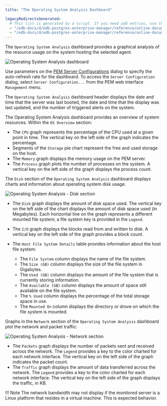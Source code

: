 ```yaml
---
title: "The Operating System Analysis Dashboard"

legacyRedirectsGenerated:
  # This list is generated by a script. If you need add entries, use the `legacyRedirects` key.
  - "/edb-docs/d/edb-postgres-enterprise-manager/reference/online-documentation/8.0/os_analysis_dashboard.html"
  - "/edb-docs/d/edb-postgres-enterprise-manager/reference/online-documentation/latest/os_analysis_dashboard.html"
---
```


<div id="os_analysis_dashboard" class="registered_link"></div>

The `Operating System Analysis` dashboard provides a graphical analysis of the resource usage on the system hosting the selected agent.

![Operating System Analysis dashboard](../../images/oper_system_analysis.png)

Use parameters on the [PEM Server Configurations](../02_pem_server_config/#pem_server_config) dialog to specify the auto-refresh rate for the dashboard. To access the `Server Configuration` dialog, select `Server Configuration...` from the PEM web interface `Management` menu.

The `Operating System Analysis` dashboard header displays the date and time that the server was last booted, the date and time that the display was last updated, and the number of triggered alerts on the system.

The Operating System Analysis dashboard provides an overview of system resources. Within the `OS Overview` section:

-   The `CPU` graph represents the percentage of the CPU used at a given point in time. The vertical key on the left side of the graph indicates the percentage.
-   Segments of the `Storage` pie chart represent the free and used storage on the host.
-   The `Memory` graph displays the memory usage on the PEM server.
-   The `Process` graph plots the number of processes on the system. A vertical key on the left side of the graph displays the process count.

The `Disk` section of the `Operating System Analysis` dashboard displays charts and information about operating system disk usage.

![Operating System Analysis - Disk section](../../images/os_analysis_disk.png)

-   The `Disk` graph displays the amount of disk space used. The vertical key on the left side of the chart displays the amount of disk space used (in Megabytes). Each horizontal line on the graph represents a different mounted file system; a file system key is provided in the `Legend`.

-   The `I/O` graph displays the blocks read from and written to disk. A vertical key on the left side of the graph provides a block count.

-   The `Host File System Details` table provides information about the host file system:

    -   The `File System` column displays the name of the file system.
    -   The `Size (GB)` column displays the size of the file system in Gigabytes.
    -   The `Used (GB)` column displays the amount of the file system that is currently storing information.
    -   The `Available (GB)` column displays the amount of space still available on the file system.
    -   The `% Used` column displays the percentage of the total storage space in use.
    -   The `Mounted On` column displays the directory or drove on which the file system is mounted.

Graphs in the `Network` section of the `Operating System Analysis` dashboard plot the network and packet traffic:

![Operating System Analysis - Network section](../../images/os_analysis_network.png)

-   The `Packets` graph displays the number of packets sent and received across the network. The `Legend` provides a key to the color charted for each network interface. The vertical key on the left side of the graph indicates the packet count.
-   The `Traffic` graph displays the amount of data transferred across the network. The `Legend` provides a key to the color charted for each network interface. The vertical key on the left side of the graph displays the traffic, in KB.

!!! Note
    The network bandwidth may not display if the monitored server is a Linux platform that resides in a virtual machine. This is expected behavior.
